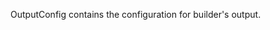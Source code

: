 <!-- Code generated from the comments of the OutputConfig struct in builder/parallels/common/output_config.go; DO NOT EDIT MANUALLY -->

OutputConfig contains the configuration for builder's output.

<!-- End of code generated from the comments of the OutputConfig struct in builder/parallels/common/output_config.go; -->
